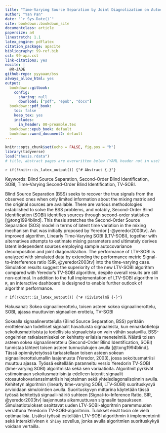 ```yaml
---
title: "Time-Varying Source Separation by Joint Diagnolization on Autocovariances"
author: "Yan Pan"
date: "`r Sys.Date()`"
site: bookdown::bookdown_site
documentclass: article
papersize: a4
linestretch: 1.1
latex_engine: pdflatex
citation_package: apacite
bibliography: 99-ref.bib
csl: 99-apa.csl
link-citations: yes
nocite: | 
  @R-JADE
github-repo: yyyaaan/bss
always_allow_html: yes
output:
  bookdown::gitbook:
    config:
      sharing: null
      download: ["pdf", "epub", "docx"]
  bookdown::pdf_book:
    toc: false
    keep_tex: yes
    includes:
      in_header: 00-preamble.tex
  bookdown::epub_book: default
  bookdown::word_document2: default
---
```


```r
knitr::opts_chunk$set(echo = FALSE, fig.pos = "h")
library(tidyverse)
load("thesis.rdata")
# title, abstract pages are overwritten below (YAML header not in use)
```

```{=latex} 
% PDF title page -> NOTE it doesn't get YAML meta
\pagenumbering{gobble} 
\clearpage
\begin{center}
\large
\textbf{MSc Thesis}\\
\vspace{72px}
\Large
\textbf{Time-Varying Source Separation by Joint Diagnolization on Autocovariances}\\
\vspace{20px}
\large
Yan Pan\\
\vspace{169px}
\begin{figure}[h]
\centering\includegraphics[width=5cm]{jyu-keskitetty-kaksikielinen.jpg}
\end{figure}
Department of Mathematics and Statistics\\
Statistics\\
29 February 2020
\end{center}
\normalsize
```

`r if(!knitr::is_latex_output()) {"# Abstract {-}"}`

```{=latex} 
\clearpage
{\setstretch{1}
UNIVERSITY OF JYVÄSKYLÄ, Faculty of Mathematics and Science\\Department of Mathematics and Statistics\\Statistics}

\begin{table}[H]
\begin{tabular}{ll}
\hline
Yan Pan: & Time-Varying Source Separation by Joint Diagnolization on\\ & Autocovariances \\
MSc thesis: & 34 p., 4 appendices (5 p.) \\
Supervisor: & University lecturer Sara Taskinen \\
Inspectors: & Professori Juha Karvanen \\
February 2020  \\ \hline
\end{tabular}
\end{table}
```

Keywords: Blind Source Separation, Second-Order Blind Identification, SOBI, Time-Varying Second-Order Blind Identification, TV-SOBI. 

Blind Source Separation (BSS) seeks to recover the true signals from the observed ones when only limited information about the mixing matrix and the original sources are available. There are various methodologies established to solve the BSS problems, and notably, Second-Order Blind Identification (SOBI) identifies sources through second-order statistics [@tong1994blind]. This thesis stretches the Second-Order Source Separation (SOS) model in terms of latent time variation in the mixing mechanism that was initially proposed by Yeredor [-@yeredor2003tv]. An improved algorithm, Linearly Time-Varying SOBI (LTV-SOBI), together with alternatives attempts to estimate mixing parameters and ultimately derives latent independent sources employing sample autocovariance decomposition and joint diagonalization. The performance of LTV-SOBI is analyzed with simulated data by extending the performance metric Signal-to-interference ratio [SIR, @yeredor2003tv] into the time-varying case. Simulation results suggest the superiority of the new LTV-SOBI algorithm compared with Yeredor's TV-SOBI algorithm, despite overall results are still non-optimal. In addition to the full implementation of LTV-SOBI algorithm in `R`, an interactive dashboard is designed to enable further outlook of algorithm performance.

`r if(!knitr::is_latex_output()) {"# Tiivistelmä {-}"}`

```{=latex} 
\clearpage
{\setstretch{1}
JYVÄSKYLÄN YLIOPISTO, Matemaattis-luonnontieteellinen tiedekunta\\Matematiikan ja tilastotieteen laitos\\Tilastotiede}

\begin{table}[H]
\begin{tabular}{ll}
\hline
Yan Pan: & Ajassa muuttuvien signaalien erottelu\\
& autokovarianssimatriisien yhteisdiagonalisoinnilla \\
Pro-gradu -tutkielma: & 34 s., 4 liitettä (5 s.) \\
Työn ohjaaja: & Yliopistonlehtori Sara Taskinen \\
Tarkastajat: & Professori Juha Karvanen\\
Helmikuu 2020  \\ \hline
\end{tabular}
\end{table}
```

Hakusanat: Sokea signaalinerottelu, toisen asteen sokea signaalinerottelu, SOBI, ajassa muuttuvien signaalien erottelu, TV-SOBI

Sokealla signaalinerottelulla (Blind Source Separation, BSS) pyritään erottelemaan todelliset signaalit havaituista signaaleista, kun ennakkotietoja sekoitusmatriisista ja todellisista signaaleista on vain vähän saatavilla. BSS-ongelmien ratkaisemiseksi on kehitetty erilaisia menetelmiä. Näistä toisen asteen sokea signaalinerottelu (Second-Order Blind Identification, SOBI) tunnistaa lähteet toisen asteen tunnuslukujen avulla [@tong1994blind]. Tässä opinnäytetyössä tarkastellaan toisen asteen sokean signaalinerottelumallin laajennusta (Yeredor, 2003), jossa sekoitusmatriisi muuttuu ajassa. Työssä esitellään paranneltu versio Yeredorin TV-SOBI (time-varying SOBI) algoritmista sekä sen variaatioita. Algoritmit pyrkivät estimoimaan sekoitusmatriisin ja edelleen latentit signaalit otosautokovarianssimatriisin hajotelman sekä yhteisdiagonalisoinnin avulla. Kehitetyn algoritmin (linearly time-varying SOBI, LTV-SOBI) suorituskysyä arvioidaan simulointien avulla. Suorituskyvyn mittarina käytetään tässä työssä kehitettyä signaali-häiriö suhteen [Signal-to-Inference Ratio, SIR, @yeredor2003tv] laajennusta aikamuuttuvan signaalin tapaukseen. Simulaatiotulokset osoittavat uuden LTV-SOBI-algoritmin paremmuuden verrattuna Yeredorin TV-SOBI-algoritmiin. Tulokset eivät tosin ole vielä optimaalisia. Lisäksi työssä esitellään LTV-SOBI algorithmin `R` implementointi sekä interaktiivinen `R Shiny` sovellus, jonka avulla algoritmien suorituskykyä voidaan vertailla.

```{=latex}
\tableofcontents
\pagenumbering{arabic} 
\setcounter{page}{1}
```